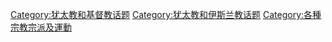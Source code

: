 [[Category:犹太教和基督教话题|Category:犹太教和基督教话题]]
[[Category:犹太教和伊斯兰教话题|Category:犹太教和伊斯兰教话题]]
[[Category:各種宗教宗派及運動|Category:各種宗教宗派及運動]]